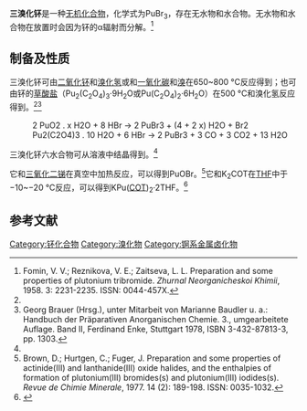 {{Chembox
| ImageFile = Unit_cell_of_PuBr3.png
| ImageSize = 
| ImageAlt = 
| IUPACName = Plutonium tribromide
| OtherNames = 溴化钚(III)
| Section1 = {{Chembox Identifiers
| CASNo = 15752-46-2
| CASNo_Ref = {{cascite|correct|CAS}}
| CASNo_Comment = 无水物
| CASNo1 = 20737-00-2
| CASNo1_Comment = 六水合物
| CASNo1_Ref = {{cascite|correct|CAS}}
| PubChem = 101943065
| SMILES = [Br-].[Br-].[Br-].[Pu+3]
| InChI = InChI=1S/3BrH.Pu/h3*1H;/p-3
| InChIKey = LNRFBKZOZNXTON-UHFFFAOYSA-K
  }}
| Section2 = {{Chembox Properties
| Formula = PuBr<sub>3</sub>
| MolarMass = 483.78
| Appearance = 亮绿色（无水）<ref>{{cite journal|journal=Journal of the Chemical Society, Dalton Transactions|issue=16|language=en|issn=0300-9246|date=1972|pages=1757|doi=10.1039/dt9720001757|url=http://xlink.rsc.org/?DOI=dt9720001757|title=Preparation and crystallographic properties of the trichlorides, tribromides, and tri-iodides of uranium, neptunium, and plutonium|accessdate=2021-01-15|author=D. Brown, J. Edwards}}</ref><br>蓝色（六水）<ref name=Brown>{{cite journal|journal=Journal of the Chemical Society A: Inorganic, Physical, Theoretical|language=en|issn=0022-4944|date=1968|pages=1889|doi=10.1039/j19680001889|url=http://xlink.rsc.org/?DOI=j19680001889|title=The preparation and crystallographic properties of certain lanthanide and actinide tribromides and tribromide hexahydrates|accessdate=2021-01-15|author=D. Brown, S. Fletcher, D. G. Holah}}</ref>
| Density = 
| MeltingPt = {{convert|767|C|K}}<ref name="Greenwood">{{cite book |last1=Greenwood |first1=N. N. |title=Chemistry of the elements |location=Boston, Mass. |isbn=0750633654 |page=1270 |edition=2nd}}</ref>
| BoilingPtC = 1463
| Solubility = 
  }}
| Section3 = {{Chembox Hazards
| MainHazards = 放射性
| FlashPt = 
| AutoignitionPt = 
  }}
}}

'''三溴化钚'''是一种[[无机化合物|无机化合物]]，化学式为PuBr<sub>3</sub>，存在无水物和水合物。无水物和水合物在放置时会因为钚的α辐射而分解。<ref name=Fomin>Fomin, V. V.; Reznikova, V. E.; Zaitseva, L. L. Preparation and some properties of plutonium tribromide. ''Zhurnal Neorganicheskoi Khimii'', 1958. 3: 2231-2235. ISSN: 0044-457X.</ref>

==制备及性质==

三溴化钚可由[[二氧化钚|二氧化钚]]和[[溴化氢|溴化氢]]或和[[一氧化碳|一氧化碳]]和[[溴|溴]]在650~800 °C反应得到；也可由钚的[[草酸盐|草酸盐]]（Pu<sub>2</sub>(C<sub>2</sub>O<sub>4</sub>)<sub>3</sub>·9H<sub>2</sub>O或Pu(C<sub>2</sub>O<sub>4</sub>)<sub>2</sub>·6H<sub>2</sub>O）在500 °C和溴化氢反应得到。<ref name=Fomin /><ref>Georg Brauer (Hrsg.), unter Mitarbeit von Marianne Baudler u. a.: Handbuch der Präparativen Anorganischen Chemie. 3., umgearbeitete Auflage. Band II, Ferdinand Enke, Stuttgart 1978, ISBN 3-432-87813-3, pp. 1303.</ref>
:<chem>2 PuO2 . x H2O + 8 HBr -> 2 PuBr3 + (4 + 2 x) H2O + Br2</chem>
:<chem>Pu2(C2O4)3 . 10 H2O + 6 HBr -> 2 PuBr3 + 3 CO + 3 CO2 + 13 H2O</chem>

三溴化钚六水合物可从溶液中结晶得到。<ref name=Brown />

它和[[三氧化二锑|三氧化二锑]]在真空中加热反应，可以得到PuOBr。<ref>Brown, D.; Hurtgen, C.; Fuger, J. Preparation and some properties of actinide(III) and lanthanide(III) oxide halides, and the enthalpies of formation of plutonium(III) bromides(s) and plutonium(III) iodides(s). ''Revue de Chimie Minerale'', 1977. 14 (2): 189-198. ISSN: 0035-1032.</ref>它和K<sub>2</sub>COT在[[四氢呋喃|THF]]中于−10~−20 °C反应，可以得到KPu([[环辛四烯|COT]])<sub>2</sub>·2THF。<ref>{{cite journal|journal=Journal of the American Chemical Society|volume=96|issue=22|language=en|issn=0002-7863|date=1974-10|pages=6885–6888|doi=10.1021/ja00829a012|url=https://pubs.acs.org/doi/abs/10.1021/ja00829a012|title=Bis(cyclooctatetraenyl)neptunium(III) and -plutonium(III) compounds|accessdate=2021-01-15|author=D. G. Karraker, J. A. Stone}}</ref>

==参考文献==
{{Reflist}}

{{钚化合物}}
{{溴化物}}
{{inorganic-compound-stub}}

[[Category:钚化合物|Category:钚化合物]]
[[Category:溴化物|Category:溴化物]]
[[Category:锕系金属卤化物|Category:锕系金属卤化物]]